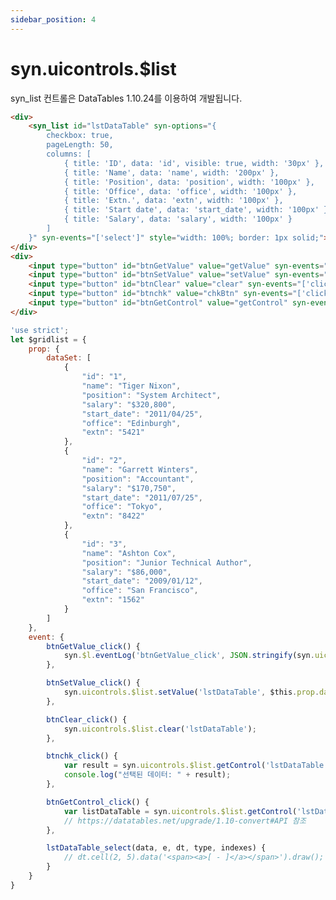 ```yaml
---
sidebar_position: 4
---
```


# syn.uicontrols.$list

syn_list 컨트롤은 DataTables 1.10.24를 이용하여 개발됩니다.

```html
<div>
    <syn_list id="lstDataTable" syn-options="{
        checkbox: true,
        pageLength: 50,
		columns: [
            { title: 'ID', data: 'id', visible: true, width: '30px' },
            { title: 'Name', data: 'name', width: '200px' },
            { title: 'Position', data: 'position', width: '100px' },
            { title: 'Office', data: 'office', width: '100px' },
            { title: 'Extn.', data: 'extn', width: '100px' },
            { title: 'Start date', data: 'start_date', width: '100px' },
            { title: 'Salary', data: 'salary', width: '100px' }
		]
	}" syn-events="['select']" style="width: 100%; border: 1px solid;"></syn_list>
</div>
<div>
    <input type="button" id="btnGetValue" value="getValue" syn-events="['click']" />
    <input type="button" id="btnSetValue" value="setValue" syn-events="['click']" />
    <input type="button" id="btnClear" value="clear" syn-events="['click']" />
    <input type="button" id="btnchk" value="chkBtn" syn-events="['click']" />
    <input type="button" id="btnGetControl" value="getControl" syn-events="['click']" />
</div>
```

```javascript
'use strict';
let $gridlist = {
    prop: {
        dataSet: [
            {
                "id": "1",
                "name": "Tiger Nixon",
                "position": "System Architect",
                "salary": "$320,800",
                "start_date": "2011/04/25",
                "office": "Edinburgh",
                "extn": "5421"
            },
            {
                "id": "2",
                "name": "Garrett Winters",
                "position": "Accountant",
                "salary": "$170,750",
                "start_date": "2011/07/25",
                "office": "Tokyo",
                "extn": "8422"
            },
            {
                "id": "3",
                "name": "Ashton Cox",
                "position": "Junior Technical Author",
                "salary": "$86,000",
                "start_date": "2009/01/12",
                "office": "San Francisco",
                "extn": "1562"
            }
        ]
    },
    event: {
        btnGetValue_click() {
            syn.$l.eventLog('btnGetValue_click', JSON.stringify(syn.uicontrols.$list.getValue('lstDataTable')));
        },

        btnSetValue_click() {
            syn.uicontrols.$list.setValue('lstDataTable', $this.prop.dataSet);
        },

        btnClear_click() {
            syn.uicontrols.$list.clear('lstDataTable');
        },

        btnchk_click() {
            var result = syn.uicontrols.$list.getControl('lstDataTable').table.column(0).checkboxes.selected().toArray();
            console.log("선택된 데이터: " + result);
        },

        btnGetControl_click() {
            var listDataTable = syn.uicontrols.$list.getControl('lstDataTable');
            // https://datatables.net/upgrade/1.10-convert#API 참조
        },

        lstDataTable_select(data, e, dt, type, indexes) {
            // dt.cell(2, 5).data('<span><a>[ - ]</a></span>').draw();
        }
    }
}
```